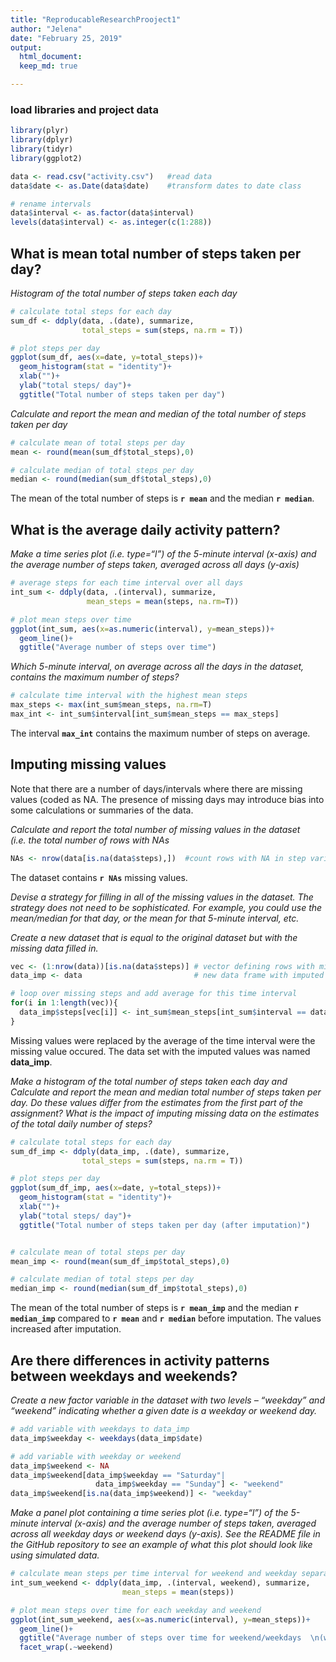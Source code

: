 ```yaml
---
title: "ReproducableResearchProoject1"
author: "Jelena"
date: "February 25, 2019"
output: 
  html_document:
  keep_md: true

---
```






### load libraries and project data
```r

library(plyr)
library(dplyr)
library(tidyr)
library(ggplot2)

data <- read.csv("activity.csv")   #read data
data$date <- as.Date(data$date)    #transform dates to date class

# rename intervals
data$interval <- as.factor(data$interval)
levels(data$interval) <- as.integer(c(1:288))
```




## What is mean total number of steps taken per day?

*Histogram of the total number of steps taken each day*

```r

# calculate total steps for each day
sum_df <- ddply(data, .(date), summarize, 
                total_steps = sum(steps, na.rm = T))  

# plot steps per day
ggplot(sum_df, aes(x=date, y=total_steps))+
  geom_histogram(stat = "identity")+
  xlab("")+
  ylab("total steps/ day")+
  ggtitle("Total number of steps taken per day")

```


*Calculate and report the mean and median of the total number of steps taken per day*
```r

# calculate mean of total steps per day
mean <- round(mean(sum_df$total_steps),0) 

# calculate median of total steps per day
median <- round(median(sum_df$total_steps),0)
```
The mean of the total number of steps is **`r mean`** and the median **`r median`**.



## What is the average daily activity pattern?
*Make a time series plot (i.e. type="l") of the 5-minute interval (x-axis) and the average number of steps taken, averaged across all days (y-axis)*
```r

# average steps for each time interval over all days
int_sum <- ddply(data, .(interval), summarize,
                 mean_steps = mean(steps, na.rm=T))

# plot mean steps over time
ggplot(int_sum, aes(x=as.numeric(interval), y=mean_steps))+
  geom_line()+
  ggtitle("Average number of steps over time")
```

*Which 5-minute interval, on average across all the days in the dataset, contains the maximum number of steps?*
```r

# calculate time interval with the highest mean steps
max_steps <- max(int_sum$mean_steps, na.rm=T) 
max_int <- int_sum$interval[int_sum$mean_steps == max_steps]

```

The interval **`max_int`** contains the maximum number of steps on average. 



## Imputing missing values
Note that there are a number of days/intervals where there are missing values (coded as NA. The presence of missing days may introduce bias into some calculations or summaries of the data.

*Calculate and report the total number of missing values in the dataset (i.e. the total number of rows with NAs*
```r

NAs <- nrow(data[is.na(data$steps),])  #count rows with NA in step variable
```

The dataset contains **`r NAs`** missing values.

*Devise a strategy for filling in all of the missing values in the dataset. The strategy does not need to be sophisticated. For example, you could use the mean/median for that day, or the mean for that 5-minute interval, etc.*

*Create a new dataset that is equal to the original dataset but with the missing data filled in.*
```r

vec <- (1:nrow(data))[is.na(data$steps)] # vector defining rows with missing values
data_imp <- data                         # new data frame with imputed values

# loop over missing steps and add average for this time interval
for(i in 1:length(vec)){
  data_imp$steps[vec[i]] <- int_sum$mean_steps[int_sum$interval == data$interval[vec[i]]]
}

```
Missing values were replaced by the average of the time interval were the missing value occured. The data set with the imputed values was named **data_imp**.

*Make a histogram of the total number of steps taken each day and Calculate and report the mean and median total number of steps taken per day. Do these values differ from the estimates from the first part of the assignment? What is the impact of imputing missing data on the estimates of the total daily number of steps?*
```r

# calculate total steps for each day
sum_df_imp <- ddply(data_imp, .(date), summarize, 
                total_steps = sum(steps, na.rm = T))  

# plot steps per day
ggplot(sum_df_imp, aes(x=date, y=total_steps))+
  geom_histogram(stat = "identity")+
  xlab("")+
  ylab("total steps/ day")+
  ggtitle("Total number of steps taken per day (after imputation)")


# calculate mean of total steps per day
mean_imp <- round(mean(sum_df_imp$total_steps),0) 

# calculate median of total steps per day
median_imp <- round(median(sum_df_imp$total_steps),0)

```
The mean of the total number of steps is **`r mean_imp`** and the median **`r median_imp`** compared to **`r mean`** and  **`r median`** before imputation. The values increased after imputation.

## Are there differences in activity patterns between weekdays and weekends?

*Create a new factor variable in the dataset with two levels – “weekday” and “weekend” indicating whether a given date is a weekday or weekend day.*

```r
# add variable with weekdays to data_imp
data_imp$weekday <- weekdays(data_imp$date)

# add variable with weekday or weekend
data_imp$weekend <- NA
data_imp$weekend[data_imp$weekday == "Saturday"| 
                   data_imp$weekday == "Sunday"] <- "weekend"
data_imp$weekend[is.na(data_imp$weekend)] <- "weekday"
```

*Make a panel plot containing a time series plot (i.e. type="l") of the 5-minute interval (x-axis) and the average number of steps taken, averaged across all weekday days or weekend days (y-axis). See the README file in the GitHub repository to see an example of what this plot should look like using simulated data.*
```r

# calculate mean steps per time interval for weekend and weekday separately
int_sum_weekend <- ddply(data_imp, .(interval, weekend), summarize,
                         mean_steps = mean(steps))

# plot mean steps over time for each weekday and weekend
ggplot(int_sum_weekend, aes(x=as.numeric(interval), y=mean_steps))+
  geom_line()+
  ggtitle("Average number of steps over time for weekend/weekdays  \n(with imputated values)")+
  facet_wrap(.~weekend)
  
```

